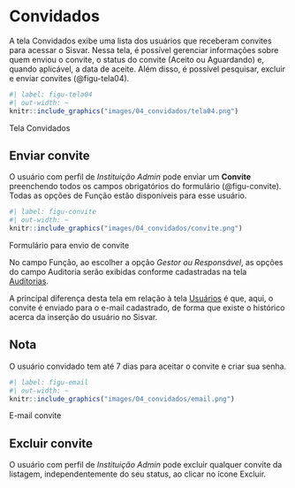 # Convidados {#sec-convidados}
A tela Convidados exibe uma lista dos usuários que receberam convites para acessar o Sisvar. Nessa tela, é possível gerenciar informações sobre quem enviou o convite, o status do convite (Aceito ou Aguardando) e, quando aplicável, a data de aceite. Além disso, é possível pesquisar, excluir e enviar convites (@figu-tela04).

::: {#figu-tela04}
```r
#| label: figu-tela04
#| out-width: ~
knitr::include_graphics("images/04_convidados/tela04.png")
```
Tela Convidados
:::

## Enviar convite
O usuário com perfil de *Instituição Admin* pode enviar um **Convite** preenchendo todos os campos obrigatórios do formulário (@figu-convite). Todas as opções de Função estão disponíveis para esse usuário.

::: {#figu-convite}
```r
#| label: figu-convite
#| out-width: ~
knitr::include_graphics("images/04_convidados/convite.png")
```
Formulário para envio de convite
:::

No campo Função, ao escolher a opção *Gestor ou Responsável*, as opções do campo Auditoria serão exibidas conforme cadastradas na tela [Auditorias](#sec-auditorias).

A principal diferença desta tela em relação à tela [Usuários](#sec-usuarios) é que, aqui, o convite é enviado para o e-mail cadastrado, de forma que existe o histórico acerca da inserção do usuário no Sisvar.

:::callout-note
## Nota
O usuário convidado tem até 7 dias para aceitar o convite e criar sua senha.
:::

::: {#figu-email}
```r
#| label: figu-email
#| out-width: ~
knitr::include_graphics("images/04_convidados/email.png")
```
E-mail convite
:::

## Excluir convite
O usuário com perfil de *Instituição Admin* pode excluir qualquer convite da listagem, independentemente do seu status, ao clicar no ícone Excluir.
